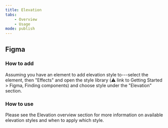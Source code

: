 ```yaml
---
title: Elevation
tabs:
    - Overview
    - Usage
mode: publish
---
```


## Figma

### How to add
Assuming you have an element to add elevation style to---select the element, then "Effects" and open the style library (:warning: link to Getting Started > Figma, Finding components) and choose style under the "Elevation" section.


### How to use
Please see the Elevation overview section for more information on available elevation styles and when to apply which style.
